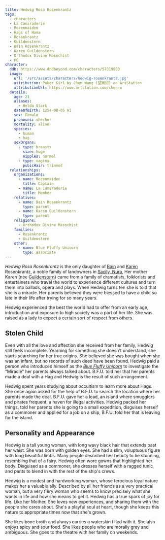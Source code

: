 ```yaml
---
title: Hedwig Rosa Rosenkrantz
tags:
  - characters
  - La Camaraderie
  - Rozenmaiden
  - Hags of Hama
  - Rosenkrantz
  - Guildenstern
  - Bain Rosenkrantz
  - Karen Guildenstern
  - Orthodox Divine Masochist
  - PC
character:
  ddb: https://www.dndbeyond.com/characters/57319903
  image:
    url: '/src/assets/characters/hedwig-rosenkrantz.jpg'
    attribution: Poker Girl by Chen Wang (望周知) on ArtStation
    attributionUrl: https://www.artstation.com/chen-w
  details:
    age: 21
    aliases:
      - Helda Stark
    dateOfBirth: 1254-08-05 AI
    sex: Female
    pronouns: she/her
    mortality: alive
    species:
      - human
      - hag
    sexOrgans:
      - type: breasts
        size: huge
        nipples: normal
      - type: vagina
        pubicHair: trimmed
  relationships:
    organizations:
      - name: Rozenmaiden
        title: Captain
      - name: La Camaraderie
        title: Member
    relatives:
      - name: Bain Rosenkrantz
        type: parent
      - name: Karen Guildenstern
        type: parent
    religions:
      - Orthodox Divine Masochist
    families:
      - Rosenkrantz
      - Guildenstern
    other:
      - name: Blue Fluffy Unicorn
        type: associate
---
```


_Hedwig Rosa Rosenkrantz_ is the only daughter of
[Bain](/world/characters/bain-rosenkrantz/) and
[Karen](/world/characters/karen-guildenstern/) Rosenkrantz, a noble family of
landowners in [Sacily, Nura](/world/locations/salicy/), Her mother Karen (née
[Guildenstern](/world/families/guildenstern/)) came from a family of dramatists,
folklorists and entertainers who travel the world to experience different
cultures and turn them into ballads, opera and plays. When Hedwig turns ten she
is told that she is a miracle. Her parents believed they were blessed to have a
child so late in their life after trying for so many years.

Hedwig experienced the best the world had to offer from an early age,
introduction and exposure to high society was a part of her life. She was raised
as a lady to expect a certain sort of respect from others.

## Stolen Child

Even with all the love and affection she received from her family, Hedwig still
feels incomplete. Yearning for something she doesn’t understand, she starts
searching for her true origins. She believed she was bought when she was an
infant, but no records of such deed have been found. Hedwig paid a person who
introduced himself as the
_[Blue Fluffy Unicorn](/world/characters/blue-fluffy-unicorn/)_ to investigate
the “Miracle” her parents always talked about. B.F.U. told her that her parents
made a deal with a Hag and Hedwig is the result of such arrangement.

Hedwig spent years studying about occultism to learn more about Hags. She once
again asked for the help of B.F.U. to search the location where her parents made
the deal. B.F.U. gave her a lead, an island where smugglers and pirates
frequent, a haven for illegal activities. Hedwig packed her things, told her
parents she is going to a small expedition, disguises herself as a commoner and
applied for a job on a ship, B.F.U. told her that is leaving for the island.

## Personality and Appearance

Hedwig is a tall young woman, with long wavy black hair that extends past her
waist. She was born with golden eyes. She had a slim, voluptuous figure with
long beautiful limbs. Many people described her beauty to be stunning,
resembling that of a fairy. Hedwig often wore gowns that highlighted her body.
Disguised as a commoner, she dresses herself with a ragged tunic and pants to
blend in with the rest of the ship's crews.

Hedwig is a modest and hardworking woman, whose ferocious loyal nature makes her
a valuable ally. Described by all her friends as a very practical woman, but a
very fiery woman who seems to know precisely what she wants in life and how she
means to get it. Hedwig has a true spark of joy for life. Like her Mother, She
loves new experiences, and sharing them with the people she cares about. She's a
playful soul at heart, though she keeps this nature to appropriate times now
that she's grown.

She likes bone broth and always carries a waterskin filled with it. She also
enjoys spicy and sour food. She likes people who are morally grey and ambiguous.
She goes to the theatre with her family on weekends.
